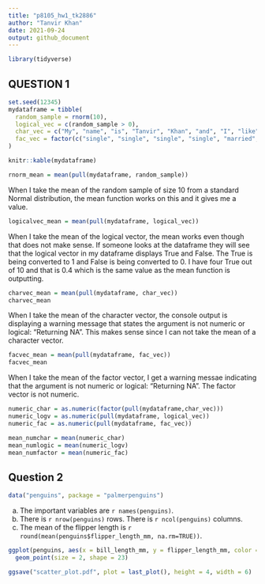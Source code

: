 ```yaml
---
title: "p8105_hw1_tk2886"
author: "Tanvir Khan"
date: 2021-09-24
output: github_document
---
```



```r
library(tidyverse)
```

## QUESTION 1 
```r
set.seed(12345)
mydataframe = tibble(
  random_sample = rnorm(10),
  logical_vec = c(random_sample > 0),
  char_vec = c("My", "name", "is", "Tanvir", "Khan", "and", "I", "like", "the", "Lakers"),
  fac_vec = factor(c("single", "single", "single", "single", "married", "married", "married", "divorced", "divorced", "divorced")),
)

knitr::kable(mydataframe)
```


```r
rnorm_mean = mean(pull(mydataframe, random_sample))
```
When I take the mean of the random sample of size 10 from a standard Normal distribution, the mean function works on this and it gives me a value. 


```r
logicalvec_mean = mean(pull(mydataframe, logical_vec))
```
When I take the mean of the logical vector, the mean works even though that does not make sense. If someone looks at the dataframe they will see that the logical vector in my dataframe displays True and False. The True is being converted to 1 and False is being converted to 0. I have four True out of 10 and that is 0.4 which is the same value as the mean function is outputting. 


```r
charvec_mean = mean(pull(mydataframe, char_vec))
charvec_mean
```
When I take the mean of the character vector, the console output is displaying a warning message that states the argument is not numeric or logical: "Returning NA". This makes sense since I can not take the mean of a character vector. 


```r
facvec_mean = mean(pull(mydataframe, fac_vec))
facvec_mean
```
When I take the mean of the factor vector, I get a warning messae indicating that the argument is not numeric or logical: "Returning NA". The factor vector is not numeric. 


```r
numeric_char = as.numeric(factor(pull(mydataframe,char_vec)))
numeric_logv = as.numeric(pull(mydataframe, logical_vec))
numeric_fac = as.numeric(pull(mydataframe, fac_vec))
```


```r
mean_numchar = mean(numeric_char)
mean_numlogic = mean(numeric_logv)
mean_numfactor = mean(numeric_fac)
```



## Question 2
```r
data("penguins", package = "palmerpenguins")
```
a) The important variables are `r names(penguins)`. 
b) There is `r nrow(penguins)` rows. There is `r ncol(penguins)` columns. 
c) The mean of the flipper length is `r round(mean(penguins$flipper_length_mm, na.rm=TRUE))`.

```r
ggplot(penguins, aes(x = bill_length_mm, y = flipper_length_mm, color = species)) +
  geom_point(size = 2, shape = 23)
```

```r
ggsave("scatter_plot.pdf", plot = last_plot(), height = 4, width = 6)
```


